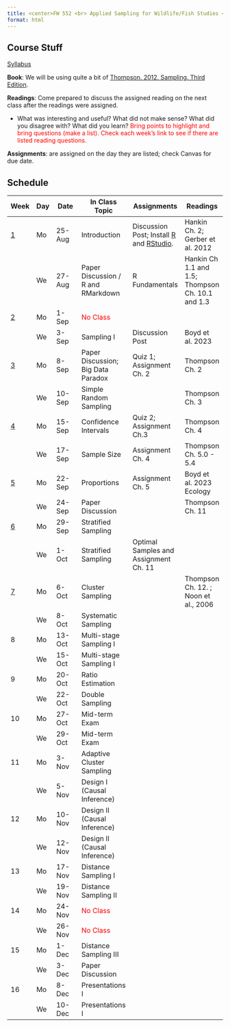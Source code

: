 ```yaml
---
title: <center>FW 552 <br> Applied Sampling for Wildlife/Fish Studies <br> (Fall 2025)</center>
format: html
---
```

## Course Stuff

```{=html}
<title>Schedule</title>
<style type="text/css">

code.r{
  font-size: 30px;
}
</style>

<a href="/FW552/Syllabus.qmd">Syllabus</a></p>
```

**Book**: We will be using quite a bit of [Thompson. 2012. Sampling. Third Edition](/readings552/Sampling - 2012 - Thompson.pdf).

**Readings**: Come prepared to discuss the assigned reading on the next class after the readings were assigned. 

- What was interesting and useful? What did not make sense? What did you disagree with? What did you learn? <span style="color:red">Bring points to highlight and bring questions (make a list). Check each week's link to see if there are listed reading questions.</span>

**Assignments**: are assigned on the day they are listed; check Canvas for due date.



  

## Schedule 

Week                                |	Day|	Date     | 	In Class Topic                         | Assignments           |	   Readings
-                                   | -- | -----     |----                  | ----  |----                                  
<a href="/FW552/week1.qmd">1</a>    | Mo | 25-Aug	   | Introduction                            | Discussion Post; Install [R](https://www.r-project.org/) and [RStudio](https://posit.co/download/rstudio-desktop/). |  Hankin Ch. 2; Gerber et al. 2012                    
&nbsp;                              |	We | 27-Aug	   | Paper Discussion / R and RMarkdown      | R Fundamentals           | Hankin Ch 1.1 and 1.5; Thompson Ch. 10.1 and 1.3
<a href="/FW552/week2.qmd">2</a>    |	Mo | 1-Sep	   | <span style="color:red">No Class</span> |                          |                         
&nbsp;                              | We | 3-Sep	   | Sampling I                              | Discussion Post          | Boyd et al. 2023 
<a href="/FW552/week3.qmd">3</a>    |	Mo | 8-Sep	   | Paper Discussion; Big Data Paradox      | Quiz 1; Assignment Ch. 2 | Thompson Ch. 2        
&nbsp;                              |	We | 10-Sep	   | Simple Random Sampling                  |                          | Thompson Ch. 3   
<a href="/FW552/week4.qmd">4</a>    |	Mo | 15-Sep	   | Confidence Intervals                    | Quiz 2; Assignment Ch.3  | Thompson Ch. 4          
&nbsp;                              |	We | 17-Sep	   | Sample Size                             | Assignment Ch. 4         | Thompson Ch. 5.0 - 5.4 
<a href="/FW552/week5.qmd">5</a>    |	Mo | 22-Sep	   | Proportions                             | Assignment Ch. 5         | Boyd et al. 2023 Ecology
&nbsp;                              |	We | 24-Sep	   | Paper Discussion                        |                          | Thompson Ch. 11
<a href="/FW552/week6.qmd">6</a>    |	Mo | 29-Sep	   | Stratified Sampling                     |                          |               
&nbsp;                              |	We | 1-Oct	   | Stratified Sampling                     | Optimal Samples and Assignment Ch. 11  |         
<a href="/FW552/week7.qmd">7</a>    |	Mo | 6-Oct	   | Cluster Sampling                        |           | Thompson Ch. 12. ; Noon et al., 2006  
&nbsp;                              |	We | 8-Oct	   | Systematic Sampling                     |                   |                           
8                                   |	Mo | 13-Oct    | Multi-stage Sampling I                  |                   |                               
&nbsp;                              |	We | 15-Oct	   | Multi-stage Sampling I                  |                   |                          
9                                   |	Mo | 20-Oct	   | Ratio Estimation                        |                   |                                
&nbsp;                              |	We | 22-Oct	   | Double Sampling                         |                   |                          
10                                  | Mo | 27-Oct    | Mid-term Exam                           |                   |                  
&nbsp;                              | We | 29-Oct	   | Mid-term Exam                           |                   |                          
11                                  | Mo | 3-Nov	   | Adaptive Cluster Sampling               |                   |                   
&nbsp;                              | We | 5-Nov	   | Design I (Causal Inference)             |                   |                     
12                                  | Mo | 10-Nov	   | Design II (Causal Inference)            |                   |                                
&nbsp;                              | We | 12-Nov	   | Design II (Causal Inference)            |                   |          
13                                  | Mo | 17-Nov	   | Distance Sampling I                     |                   |                   
&nbsp;                              | We | 19-Nov	   | Distance Sampling II                    |                   |                             
14                                  | Mo | 24-Nov	   | <span style="color:red">No Class</span> |                   |                          
&nbsp;                              | We | 26-Nov	   | <span style="color:red">No Class</span> |                   |                      
15                                  | Mo | 1-Dec	   | Distance Sampling III                   |                   |             
&nbsp;                              | We | 3-Dec	   | Paper Discussion                        |                   |           
16                                  | Mo | 8-Dec	   | Presentations I                         |                   |           
&nbsp;                              | We | 10-Dec	   | Presentations I                         |                   |                                     
